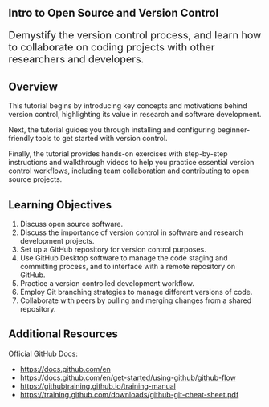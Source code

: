 
:::{.content-hidden when-format="html" when-page="index"}
# Intro to Open Source and Version Control
:::

<p style="font-size:20px;">
Demystify the version control process, and learn how to collaborate on coding projects with other researchers and developers.
</p>





## Overview

This tutorial begins by introducing key concepts and motivations behind version control, highlighting its value in research and software development.

Next, the tutorial guides you through installing and configuring beginner-friendly tools to get started with version control.

Finally, the tutorial provides hands-on exercises with step-by-step instructions and walkthrough videos to help you practice essential version control workflows, including team collaboration and contributing to open source projects.

## Learning Objectives

1. Discuss open source software.
2. Discuss the importance of version control in software and research development projects.
3. Set up a GitHub repository for version control purposes.
4. Use GitHub Desktop software to manage the code staging and committing process, and to interface with a remote repository on GitHub.
5. Practice a version controlled development workflow.
5. Employ Git branching strategies to manage different versions of code.
6. Collaborate with peers by pulling and merging changes from a shared repository.


## Additional Resources

Official GitHub Docs:

  + <https://docs.github.com/en>
  + <https://docs.github.com/en/get-started/using-github/github-flow>
  + <https://githubtraining.github.io/training-manual>
  + <https://training.github.com/downloads/github-git-cheat-sheet.pdf>
